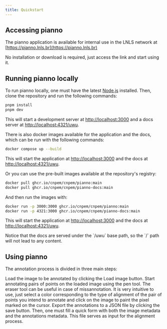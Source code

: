 ```yaml
---
title: Quickstart
---
```



## Accessing <span className="font-mono text-violet-600 dark:text-violet-400">pianno</span>

The <span className="font-mono text-violet-600 dark:text-violet-400">pianno</span> application is available for internal use in the LNLS network at
[https://pianno.lnls.br](https://pianno.lnls.br)

No installation or download is required, just access the link and
start using it.

## Running <span className="font-mono text-violet-600 dark:text-violet-400">pianno</span> locally

To run <span className="font-mono text-violet-600 dark:text-violet-400">pianno</span> locally, one must have the latest [Node.js](https://nodejs.org/en/) installed. Then, clone the repository and run the following commands:

```bash
pnpm install
pnpm dev
```

This will start a development server at [http://localhost:3000](http://localhost:3000) and a docs server at [http://localhost:4321/uwu](http://localhost:4321/uwu).

There is also docker images available for the application and the docs, which can be run with the following commands:

```bash
docker compose up --build
```

This will start the application at [http://localhost:3000](http://localhost:3000) and the docs at [http://localhost:4321/uwu](http://localhost:4321/uwu).

Or you can use the pre-built images available at the repository's registry:

```bash
docker pull ghcr.io/cnpem/cnpem/pianno:main
docker pull ghcr.io/cnpem/cnpem/pianno-docs:main
```

And then run the images with:

```bash
docker run -p 3000:3000 ghcr.io/cnpem/cnpem/pianno:main
docker run -p 4321:3000 ghcr.io/cnpem/cnpem/pianno-docs:main
```

This will start the application at [http://localhost:3000](http://localhost:3000) and the docs at [http://localhost:4321/uwu](http://localhost:4321/uwu).

<Callout title='Careful with the base paths!' type="warn">
  Notice that the docs are served under the `/uwu` base path, so the `/` path will not lead to any content.
</Callout>

## Using <span className="font-mono text-violet-600 dark:text-violet-400">pianno</span>

The annotation process is divided in three main steps:

<Steps>
<Step>
Load the image to be annotated by clicking the <span className="inline-flex items-center gap-1 rounded-md bg-muted px-1 ">Load image<ImageIcon className='w-4 h-4'/></span>
   button.
    <Load />
</Step>

<Step>
  Start annotating pairs of points on the loaded image using the <span className="inline-flex items-center gap-1 rounded-md bg-muted px-1 ">pen <PenIcon className="w-4 h-4" /></span> tool. 
  The <span className="inline-flex items-center gap-1 rounded-md bg-muted px-1 ">eraser<EraserIcon className="w-4 h-4" /></span>
  tool can be useful in case of missannotation. It is very intuitive to use, just
  select a color corresponding to the type of alignment of the pair of points you
  intend to annotate and click on the image to paint the pixel marked on the cursor.
</Step>
<Step>
  Export the annotations to a JSON file by clicking the <span className="inline-flex items-center gap-1 rounded-md bg-muted px-1 ">save <SaveIcon className="w-4 h-4" /></span>
  button. 
  <SaveTool />
  Then, one must fill a quick form with both the image metadata and the annotations
  metadata. This file serves as input for the alignment process.
  <SaveForm />
</Step>

</Steps>